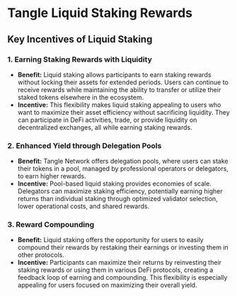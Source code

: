 # Tangle Liquid Staking Rewards

## Key Incentives of Liquid Staking

### 1. **Earning Staking Rewards with Liquidity**

- **Benefit:** Liquid staking allows participants to earn staking rewards without locking their assets for extended periods. Users can continue to receive rewards while maintaining the ability to transfer or utilize their staked tokens elsewhere in the ecosystem.
- **Incentive:** This flexibility makes liquid staking appealing to users who want to maximize their asset efficiency without sacrificing liquidity. They can participate in DeFi activities, trade, or provide liquidity on decentralized exchanges, all while earning staking rewards.

### 2. **Enhanced Yield through Delegation Pools**

- **Benefit:** Tangle Network offers delegation pools, where users can stake their tokens in a pool, managed by professional operators or delegators, to earn higher rewards.
- **Incentive:** Pool-based liquid staking provides economies of scale. Delegators can maximize staking efficiency, potentially earning higher returns than individual staking through optimized validator selection, lower operational costs, and shared rewards.

### 3. **Reward Compounding**

- **Benefit:** Liquid staking offers the opportunity for users to easily compound their rewards by restaking their earnings or investing them in other protocols.
- **Incentive:** Participants can maximize their returns by reinvesting their staking rewards or using them in various DeFi protocols, creating a feedback loop of earning and compounding. This flexibility is especially appealing for users focused on maximizing their overall yield.
